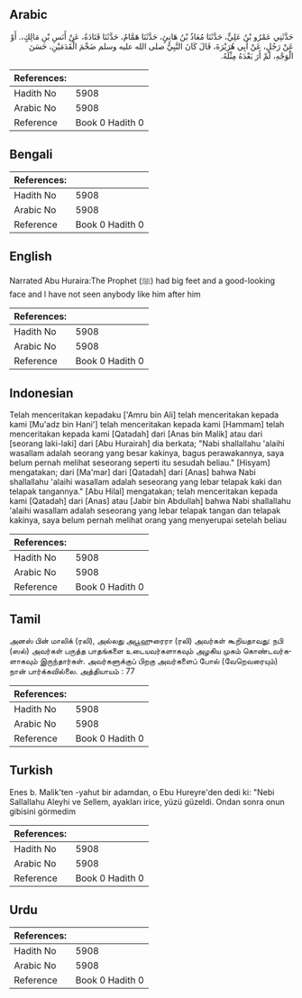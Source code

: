 ## Arabic


<div dir="rtl" lang="ar" style={{fontSize:'larger',backgroundColor:'#f8f9fa',padding:20}}>
حَدَّثَنِي عَمْرُو بْنُ عَلِيٍّ، حَدَّثَنَا مُعَاذُ بْنُ هَانِئٍ، حَدَّثَنَا هَمَّامٌ، حَدَّثَنَا قَتَادَةُ، عَنْ أَنَسِ بْنِ مَالِكٍ،‏.‏ أَوْ عَنْ رَجُلٍ، عَنْ أَبِي هُرَيْرَةَ، قَالَ كَانَ النَّبِيُّ صلى الله عليه وسلم ضَخْمَ الْقَدَمَيْنِ، حَسَنَ الْوَجْهِ، لَمْ أَرَ بَعْدَهُ مِثْلَهُ‏.‏
</div>
<div style={{backgroundColor:'#f8f9fa',padding:20, marginBottom: 10}}><table> <thead> <tr> <th>References:</th> <th></th> </tr> </thead> <tbody><tr><td>Hadith No</td><td>5908</td></tr><tr><td>Arabic No</td><td>5908</td></tr><tr><td>Reference</td><td>Book 0 Hadith 0</td></tr></tbody></table></div>

## Bengali


<div dir="ltr" lang="bn" style={{fontSize:'larger',backgroundColor:'#f8f9fa',padding:20}}>

</div>
<div style={{backgroundColor:'#f8f9fa',padding:20, marginBottom: 10}}><table> <thead> <tr> <th>References:</th> <th></th> </tr> </thead> <tbody><tr><td>Hadith No</td><td>5908</td></tr><tr><td>Arabic No</td><td>5908</td></tr><tr><td>Reference</td><td>Book 0 Hadith 0</td></tr></tbody></table></div>

## English


<div dir="ltr" lang="en" style={{fontSize:'larger',backgroundColor:'#f8f9fa',padding:20}}>
Narrated Abu Huraira:The Prophet (ﷺ) had big feet and a good-looking face and l have not seen anybody like him after him
</div>
<div style={{backgroundColor:'#f8f9fa',padding:20, marginBottom: 10}}><table> <thead> <tr> <th>References:</th> <th></th> </tr> </thead> <tbody><tr><td>Hadith No</td><td>5908</td></tr><tr><td>Arabic No</td><td>5908</td></tr><tr><td>Reference</td><td>Book 0 Hadith 0</td></tr></tbody></table></div>

## Indonesian


<div dir="ltr" lang="id" style={{fontSize:'larger',backgroundColor:'#f8f9fa',padding:20}}>
Telah menceritakan kepadaku ['Amru bin Ali] telah menceritakan kepada kami [Mu'adz bin Hani'] telah menceritakan kepada kami [Hammam] telah menceritakan kepada kami [Qatadah] dari [Anas bin Malik] atau dari [seorang laki-laki] dari [Abu Hurairah] dia berkata; "Nabi shallallahu 'alaihi wasallam adalah seorang yang besar kakinya, bagus perawakannya, saya belum pernah melihat seseorang seperti itu sesudah beliau." [Hisyam] mengatakan; dari [Ma'mar] dari [Qatadah] dari [Anas] bahwa Nabi shallallahu 'alaihi wasallam adalah seseorang yang lebar telapak kaki dan telapak tangannya." [Abu Hilal] mengatakan; telah menceritakan kepada kami [Qatadah] dari [Anas] atau [Jabir bin Abdullah] bahwa Nabi shallallahu 'alaihi wasallam adalah seseorang yang lebar telapak tangan dan telapak kakinya, saya belum pernah melihat orang yang menyerupai setelah beliau
</div>
<div style={{backgroundColor:'#f8f9fa',padding:20, marginBottom: 10}}><table> <thead> <tr> <th>References:</th> <th></th> </tr> </thead> <tbody><tr><td>Hadith No</td><td>5908</td></tr><tr><td>Arabic No</td><td>5908</td></tr><tr><td>Reference</td><td>Book 0 Hadith 0</td></tr></tbody></table></div>

## Tamil


<div dir="ltr" lang="ta" style={{fontSize:'larger',backgroundColor:'#f8f9fa',padding:20}}>
அனஸ் பின் மாலிக் (ரலி), அல்லது அபூஹுரைரா (ரலி) அவர்கள் கூறியதாவது: நபி (ஸல்) அவர்கள் பருத்த பாதங்களை உடையவர்களாகவும் அழகிய முகம் கொண்டவர்களாகவும் இருந்தார்கள். அவர்களுக்குப் பிறகு அவர்களைப் போல் (வேறெவரையும்) நான் பார்க்கவில்லை. அத்தியாயம் : 77
</div>
<div style={{backgroundColor:'#f8f9fa',padding:20, marginBottom: 10}}><table> <thead> <tr> <th>References:</th> <th></th> </tr> </thead> <tbody><tr><td>Hadith No</td><td>5908</td></tr><tr><td>Arabic No</td><td>5908</td></tr><tr><td>Reference</td><td>Book 0 Hadith 0</td></tr></tbody></table></div>

## Turkish


<div dir="ltr" lang="tr" style={{fontSize:'larger',backgroundColor:'#f8f9fa',padding:20}}>
Enes b. Malik'ten -yahut bir adamdan, o Ebu Hureyre'den dedi ki: "Nebi Sallallahu Aleyhi ve Sellem, ayakları irice, yüzü güzeldi. Ondan sonra onun gibisini görmedim
</div>
<div style={{backgroundColor:'#f8f9fa',padding:20, marginBottom: 10}}><table> <thead> <tr> <th>References:</th> <th></th> </tr> </thead> <tbody><tr><td>Hadith No</td><td>5908</td></tr><tr><td>Arabic No</td><td>5908</td></tr><tr><td>Reference</td><td>Book 0 Hadith 0</td></tr></tbody></table></div>

## Urdu


<div dir="rtl" lang="ur" style={{fontSize:'larger',backgroundColor:'#f8f9fa',padding:20}}>

</div>
<div style={{backgroundColor:'#f8f9fa',padding:20, marginBottom: 10}}><table> <thead> <tr> <th>References:</th> <th></th> </tr> </thead> <tbody><tr><td>Hadith No</td><td>5908</td></tr><tr><td>Arabic No</td><td>5908</td></tr><tr><td>Reference</td><td>Book 0 Hadith 0</td></tr></tbody></table></div>